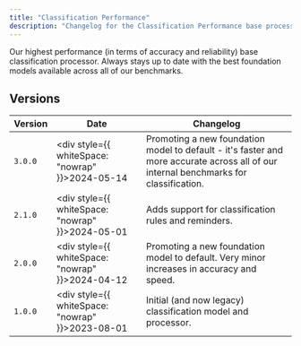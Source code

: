 ```yaml
---
title: "Classification Performance"
description: "Changelog for the Classification Performance base processor in Extend."
---
```


Our highest performance (in terms of accuracy and reliability) base classification processor. Always stays up to date with the best foundation models available across all of our benchmarks.

## Versions

| Version | Date | Changelog |
|---------|---- |-----------|
| `3.0.0`   | <div style={{ whiteSpace: "nowrap" }}>2024-05-14</div> | Promoting a new foundation model to default - it's faster and more accurate across all of our internal benchmarks for classification. |
| `2.1.0`   | <div style={{ whiteSpace: "nowrap" }}>2024-05-01</div> | Adds support for classification rules and reminders. |
| `2.0.0`   | <div style={{ whiteSpace: "nowrap" }}>2024-04-12</div> | Promoting a new foundation model to default. Very minor increases in accuracy and speed. |
| `1.0.0`   | <div style={{ whiteSpace: "nowrap" }}>2023-08-01</div> | Initial (and now legacy) classification model and processor. |